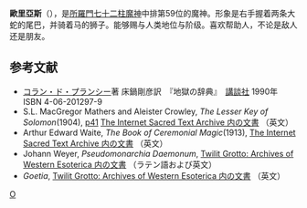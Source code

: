 '''歐里亞斯'''（{{lang-en|'''Orias'''}}），是[[所羅門七十二柱魔神|所羅門七十二柱魔神]]中排第59位的魔神。形象是右手握着两条大蛇的尾巴，并骑着马的狮子。能够赐与人类地位与阶级。喜欢帮助人，不论是敌人还是朋友。

==参考文献==
* [[コラン・ド・プランシー|コラン・ド・プランシー]]著 床鍋剛彦訳　『地獄の辞典』　[[講談社|講談社]] 1990年 ISBN 4-06-201297-9
* S.L. MacGregor Mathers and Aleister Crowley, ''The Lesser Key of Solomon''(1904), [http://www.sacred-texts.com/grim/lks/lks05.htm p41] {{WebCite|url=https://www.webcitation.org/66dbvepRp?url=http://www.sacred-texts.com/grim/lks/lks05.htm |date=20120403023119 |dateformat=iso }} [http://www.sacred-texts.com/grim/lks/index.htm The Internet Sacred Text Archive 内の文書] {{Wayback|url=http://www.sacred-texts.com/grim/lks/index.htm |date=20101202152038 }}（英文）
* Arthur Edward Waite, ''The Book of Ceremonial Magic''(1913), [http://www.sacred-texts.com/grim/bcm/index.htm The Internet Sacred Text Archive 内の文書] {{Wayback|url=http://www.sacred-texts.com/grim/bcm/index.htm |date=20101202152057 }}（英文）
* Johann Weyer, ''Pseudomonarchia Daemonum'', [http://www.esotericarchives.com/solomon/weyer.htm Twilit Grotto: Archives of Western Esoterica 内の文書] {{WebCite|url=https://www.webcitation.org/6IGSsvZjr?url=http://www.esotericarchives.com/solomon/weyer.htm |date=20130721000243 |dateformat=iso }}（ラテン語および英文）
* ''Goetia'', [http://www.esotericarchives.com/solomon/goetia.htm Twilit Grotto: Archives of Western Esoterica 内の文書] {{Wayback|url=http://www.esotericarchives.com/solomon/goetia.htm |date=20070523204557 }}（英文）

{{所羅門七十二柱魔神}}

[[Category:所羅門七十二柱魔神|O]]